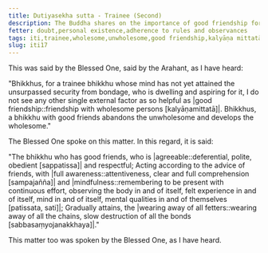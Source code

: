 ```yaml
---
title: Dutiyasekha sutta - Trainee (Second)
description: The Buddha shares on the importance of good friendship for a trainee bhikkhu.
fetter: doubt,personal existence,adherence to rules and observances
tags: iti,trainee,wholesome,unwholesome,good friendship,kalyāṇa mittatā
slug: iti17
---
```


This was said by the Blessed One, said by the Arahant, as I have heard:

"Bhikkhus, for a trainee bhikkhu whose mind has not yet attained the unsurpassed security from bondage, who is dwelling and aspiring for it, I do not see any other single external factor as so helpful as |good friendship::friendship with wholesome persons [kalyāṇamittatā]|. Bhikkhus, a bhikkhu with good friends abandons the unwholesome and develops the wholesome."

The Blessed One spoke on this matter. In this regard, it is said:

"The bhikkhu who has good friends,
who is |agreeable::deferential, polite, obedient [sappatissa]| and respectful;
Acting according to the advice of friends,
with |full awareness::attentiveness, clear and full comprehension [sampajañña]| and |mindfulness::remembering to be present with continuous effort, observing the body in and of itself, felt experience in and of itself, mind in and of itself, mental qualities in and of themselves [patissata, sati]|;
Gradually attains,
the |wearing away of all fetters::wearing away of all the chains, slow destruction of all the bonds [sabbasaṃyojanakkhaya]|."

This matter too was spoken by the Blessed One, as I have heard.